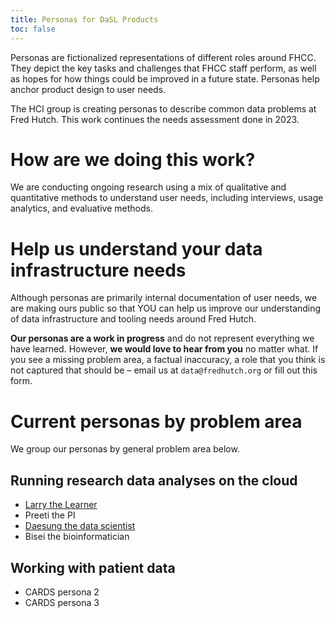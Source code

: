 ```yaml
---
title: Personas for DaSL Products
toc: false
---
```


Personas are fictionalized representations of different roles around FHCC. They depict the key tasks and challenges that FHCC staff perform, as well as hopes for how things could be improved in a future state. Personas help anchor product design to user needs.

The HCI group is creating personas to describe common data problems at Fred Hutch. This work continues the needs assessment done in 2023.

# How are we doing this work?

We are conducting ongoing research using a mix of qualitative and quantitative methods to understand user needs, including interviews, usage analytics, and evaluative methods.

# Help us understand your data infrastructure needs

Although personas are primarily internal documentation of user needs, we are making ours public so that YOU can help us improve our understanding of data infrastructure and tooling needs around Fred Hutch.

**Our personas are a work in progress** and do not represent everything we have learned. However, **we would love to hear from you** no matter what. If you see a missing problem area, a factual inaccuracy, a role that you think is not captured that should be -- email us at `data@fredhutch.org` or fill out this form.

# Current personas by problem area

We group our personas by general problem area below.

## Running research data analyses on the cloud

-   [Larry the Learner](/family/proof/larry-the-learner.html)
-   Preeti the PI
-   [Daesung the data scientist](/family/proof/daesung-the-data-scientist.html)
-   Bisei the bioinformatician

## Working with patient data

-   CARDS persona 2
-   CARDS persona 3

